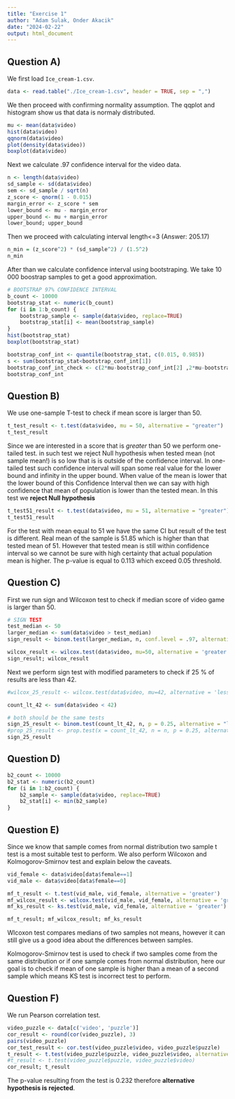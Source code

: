 ```yaml
---
title: "Exercise 1"
author: "Adam Sulak, Onder Akacik"
date: "2024-02-22"
output: html_document
---
```


## Question A)
We first load `Ice_cream-1.csv`.
```r
data <- read.table("./Ice_cream-1.csv", header = TRUE, sep = ",")
```

We then proceed with confirming normality assumption. The qqplot and histogram show us that data is
normaly distributed.
```r
mu <- mean(data$video)
hist(data$video)
qqnorm(data$video)
plot(density(data$video))
boxplot(data$video)
```

Next we calculate .97 confidence interval for the video data.
```r
n <- length(data$video)
sd_sample <- sd(data$video)
sem <- sd_sample / sqrt(n)
z_score <- qnorm(1 - 0.015)
margin_error <- z_score * sem
lower_bound <- mu - margin_error
upper_bound <- mu + margin_error
lower_bound; upper_bound
```

Then we proceed with calculating interval length<=3 (Answer: 205.17)
```r
n_min = (z_score^2) * (sd_sample^2) / (1.5^2)
n_min
```

After than we calculate confidence interval using bootstraping. We take 10 000 boostrap samples to get a good
approximation.
```r
# BOOTSTRAP 97% CONFIDENCE INTERVAL
b_count <- 10000
bootstrap_stat <- numeric(b_count)
for (i in 1:b_count) {
    bootstrap_sample <- sample(data$video, replace=TRUE)
    bootstrap_stat[i] <- mean(bootstrap_sample)
}
hist(bootstrap_stat)
boxplot(bootstrap_stat)

bootstrap_conf_int <- quantile(bootstrap_stat, c(0.015, 0.985))
s <- sum(bootstrap_stat<bootstrap_conf_int[1])
bootstrap_conf_int_check <- c(2*mu-bootstrap_conf_int[2] ,2*mu-bootstrap_conf_int[1])
bootstrap_conf_int
```
## Question B)
We use one-sample T-test to check if mean score is larger than 50.
```r
t_test_result <- t.test(data$video, mu = 50, alternative = "greater")
t_test_result
```
Since we are interested in a score that is _greater_ than 50 we perform one-tailed test. in such test
we reject Null hypothesis when tested mean (not sample mean!) is so low that is is outside of the confidence interval. In one-tailed test such confidence interval will span some real value for the lower bound and infinity in the upper bound. When value of the mean is lower that the lower bound of this Confidence Interval then we can say with high confidence that mean of population is lower than the tested mean. In this test we **reject Null hypothesis**

```r
t_test51_result <- t.test(data$video, mu = 51, alternative = "greater")
t_test51_result
```
For the test with mean equal to 51 we have the same CI but result of the test is different.
Real mean of the sample is 51.85 which is higher than that tested mean of 51. However that tested mean is still
within confidence interval so we cannot be sure with high certainty that actual population mean is higher. The p-value
is equal to 0.113 which exceed 0.05 threshold.


## Question C)
First we run sign and Wilcoxon test to check if median score of video game is larger than 50.
```r
# SIGN TEST
test_median <- 50
larger_median <- sum(data$video > test_median)
sign_result <- binom.test(larger_median, n, conf.level = .97, alternative = 'greater')

wilcox_result <- wilcox.test(data$video, mu=50, alternative = 'greater')
sign_result; wilcox_result
```
Next we perform sign test with modified parameters to check if 25 % of results are less than 42.
```r
#wilcox_25_result <- wilcox.test(data$video, mu=42, alternative = 'less') # not sure if this one is correct

count_lt_42 <- sum(data$video < 42)

# both should be the same tests
sign_25_result <- binom.test(count_lt_42, n, p = 0.25, alternative = "less")
#prop_25_result <- prop.test(x = count_lt_42, n = n, p = 0.25, alternative = "less")
sign_25_result
```

## Question D)
```r
b2_count <- 10000
b2_stat <- numeric(b2_count)
for (i in 1:b2_count) {
    b2_sample <- sample(data$video, replace=TRUE)
    b2_stat[i] <- min(b2_sample)
}
```

## Question E)

Since we know that sample comes from normal distribution two sample t test is a most suitable test to perform.
We also perform Wilcoxon and Kolmogorov-Smirnov test and explain below the caveats.
```r
vid_female <- data$video[data$female==1]
vid_male <- data$video[data$female==0]

mf_t_result <- t.test(vid_male, vid_female, alternative = 'greater')
mf_wilcox_result <- wilcox.test(vid_male, vid_female, alternative = 'greater')
mf_ks_result <- ks.test(vid_male, vid_female, alternative = 'greater')

mf_t_result; mf_wilcox_result; mf_ks_result
```
Wlcoxon test compares medians of two samples not means, however it can still give us a good idea about the differences between samples.

Kolmogorov-Smirnov test is used to check if two samples come from the same distribution or if one sample comes
from normal distribution, here our goal is to check if mean of one sample is higher than a mean
of a second sample which means KS test is incorrect test to perform.

## Question F)
We run Pearson correlation test.
```r
video_puzzle <- data[c('video', 'puzzle')]
cor_result <- round(cor(video_puzzle), 3)
pairs(video_puzzle)
cor_test_result <- cor.test(video_puzzle$video, video_puzzle$puzzle)
t_result <- t.test(video_puzzle$puzzle, video_puzzle$video, alternative = 'greater', paired = TRUE)
#t_result <- t.test(video_puzzle$puzzle, video_puzzle$video)
cor_result; t_result
```
The p-value resulting from the test is 0.232 therefore **alternative hypothesis is rejected**.